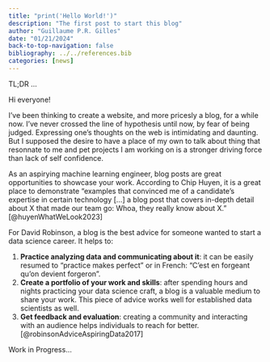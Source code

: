 ```yaml
---
title: "print('Hello World!')"
description: "The first post to start this blog"
author: "Guillaume P.R. Gilles"
date: "01/21/2024"
back-to-top-navigation: false
bibliography: ../../references.bib
categories: [news]
---
```


::: {.callout-note}
TL;DR
…
:::


Hi everyone!

I’ve been thinking to create a website, and more pricesly a blog, for a while now. I’ve never crossed the line of hypothesis until now, by fear of being judged. Expressing one’s thoughts on the web is intimidating and daunting. But I supposed the desire to have a place of my own to talk about thing that resonnate to me and pet projects I am working on is a stronger driving force than lack of self confidence.

As an aspirying machine learning engineer, blog posts are great opportunities to showcase your work. According to Chip Huyen, it is a great place to demonstrate “examples that convinced me of a candidate’s expertise in certain technology [...] a blog post that covers in-depth detail about X that made our team go: Whoa, they really know about X.” [@huyenWhatWeLook2023]

For David Robinson, a blog is the best advice for someone wanted to start a data science career. It helps to:

1. **Practice analyzing data and communicating about it**: it can be easily resumed to "practice makes perfect" or in French: "C'est en forgeant qu'on devient forgeron".
2. **Create a portfolio of your work and skills**: after spending hours and nights practicing your data science craft, a blog is a valuable medium to share your work. This piece of advice works well for established data scientists as well.
3. **Get feedback and evaluation**: creating a community and interacting with an audience helps individuals to reach for better. [@robinsonAdviceAspiringData2017]

::: {.callout-caution}
Work in Progress...
:::